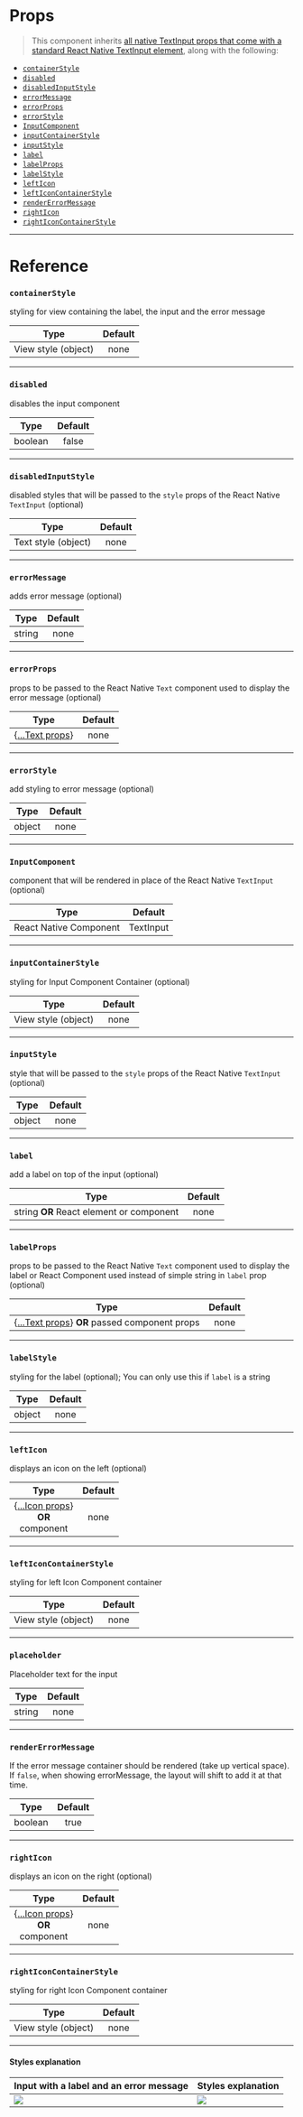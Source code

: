 # Props

> This component inherits
> [all native TextInput props that come with a standard React Native TextInput element](https://reactnative.dev/docs/textinput.html),
> along with the following:

- [`containerStyle`](#containerstyle)
- [`disabled`](#disabled)
- [`disabledInputStyle`](#disabledinputstyle)
- [`errorMessage`](#errormessage)
- [`errorProps`](#errorprops)
- [`errorStyle`](#errorstyle)
- [`InputComponent`](#inputcomponent)
- [`inputContainerStyle`](#inputcontainerstyle)
- [`inputStyle`](#inputstyle)
- [`label`](#label)
- [`labelProps`](#labelprops)
- [`labelStyle`](#labelstyle)
- [`leftIcon`](#lefticon)
- [`leftIconContainerStyle`](#lefticoncontainerstyle)
- [`renderErrorMessage`](#rendererrormessage)
- [`rightIcon`](#righticon)
- [`rightIconContainerStyle`](#righticoncontainerstyle)

---

# Reference

### `containerStyle`

styling for view containing the label, the input and the error message

|        Type         | Default |
| :-----------------: | :-----: |
| View style (object) |  none   |

---

### `disabled`

disables the input component

|  Type   | Default |
| :-----: | :-----: |
| boolean |  false  |

---

### `disabledInputStyle`

disabled styles that will be passed to the `style` props of the React Native `TextInput` (optional)

|        Type         | Default |
| :-----------------: | :-----: |
| Text style (object) |  none   |

---

### `errorMessage`

adds error message (optional)

|  Type  | Default |
| :----: | :-----: |
| string |  none   |

---

### `errorProps`

props to be passed to the React Native `Text` component used to display the
error message (optional)

|                            Type                            | Default |
| :--------------------------------------------------------: | :-----: |
| {[...Text props](https://reactnative.dev/docs/text#props)} |  none   |

---

### `errorStyle`

add styling to error message (optional)

|  Type  | Default |
| :----: | :-----: |
| object |  none   |

---

### `InputComponent`

component that will be rendered in place of the React Native `TextInput`
(optional)

|          Type          |  Default  |
| :--------------------: | :-------: |
| React Native Component | TextInput |

---

### `inputContainerStyle`

styling for Input Component Container (optional)

|        Type         | Default |
| :-----------------: | :-----: |
| View style (object) |  none   |

---

### `inputStyle`

style that will be passed to the `style` props of the React Native `TextInput`
(optional)

|  Type  | Default |
| :----: | :-----: |
| object |  none   |

---

### `label`

add a label on top of the input (optional)

|                   Type                   | Default |
| :--------------------------------------: | :-----: |
| string **OR** React element or component |  none   |

---

### `labelProps`

props to be passed to the React Native `Text` component used to display the
label or React Component used instead of simple string in `label` prop
(optional)

|                                             Type                                              | Default |
| :-------------------------------------------------------------------------------------------: | :-----: |
| {[...Text props](https://reactnative.dev/docs/text.html#props)} **OR** passed component props |  none   |

---

### `labelStyle`

styling for the label (optional); You can only use this if `label` is a string

|  Type  | Default |
| :----: | :-----: |
| object |  none   |

---

### `leftIcon`

displays an icon on the left (optional)

|                            Type                            | Default |
| :--------------------------------------------------------: | :-----: |
| {[...Icon props](icon.md#props)}<br/>**OR**<br/> component |  none   |

---

### `leftIconContainerStyle`

styling for left Icon Component container

|        Type         | Default |
| :-----------------: | :-----: |
| View style (object) |  none   |

---

### `placeholder`

Placeholder text for the input

|  Type  | Default |
| :----: | :-----: |
| string |  none   |

---

### `renderErrorMessage`

If the error message container should be rendered (take up vertical space). If `false`, when showing errorMessage, the layout will shift to add it at that time.

|  Type   | Default |
| :-----: | :-----: |
| boolean |  true   |

---

### `rightIcon`

displays an icon on the right (optional)

|                            Type                            | Default |
| :--------------------------------------------------------: | :-----: |
| {[...Icon props](icon.md#props)}<br/>**OR**<br/> component |  none   |

---

### `rightIconContainerStyle`

styling for right Icon Component container

|        Type         | Default |
| :-----------------: | :-----: |
| View style (object) |  none   |

---

#### Styles explanation

| Input with a label and an error message          | Styles explanation                            |
| ------------------------------------------------ | --------------------------------------------- |
| <img src="/img/input_without_explanation.png" /> | <img src="/img/input_with_explanation.png" /> |
